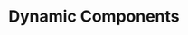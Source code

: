 ---
id: "vue_tf_med_008"
questionType: "TRUE_FALSE"
title: "Dynamic Components"
statement: "The is attribute is used to render dynamic components."
difficulty: "MEDIUM"
category: "Vue"
correctAnswer: true
explanation: "The is attribute allows switching between components dynamically."
---